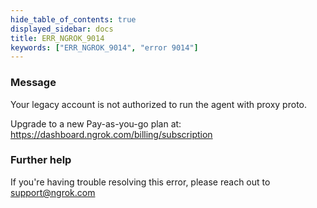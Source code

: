 ```yaml
---
hide_table_of_contents: true
displayed_sidebar: docs
title: ERR_NGROK_9014
keywords: ["ERR_NGROK_9014", "error 9014"]
---
```


### Message

Your legacy account is not authorized to run the agent with proxy proto.

Upgrade to a new Pay-as-you-go plan at: https://dashboard.ngrok.com/billing/subscription

### Further help

If you're having trouble resolving this error, please reach out to [support@ngrok.com](mailto:support@ngrok.com?subject=Help%20with%20ERR_NGROK_9014)
